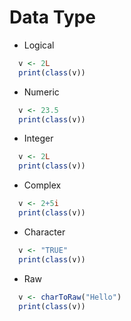 # Data Type
* Logical
```R
  v <- 2L
  print(class(v))
```
* Numeric
```r
  v <- 23.5
  print(class(v))
```
* Integer
```r
  v <- 2L
  print(class(v))
```
* Complex
```r

  v <- 2+5i
  print(class(v))
```
* Character
```r
  v <- "TRUE"
  print(class(v))

```
* Raw
```r
  v <- charToRaw("Hello")
  print(class(v))
```
